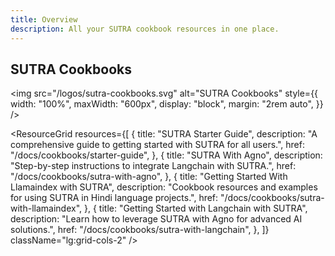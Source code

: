 ```yaml
---
title: Overview
description: All your SUTRA cookbook resources in one place.
---
```


## SUTRA Cookbooks

<img
  src="/logos/sutra-cookbooks.svg"
  alt="SUTRA Cookbooks"
  style={{
    width: "100%",
    maxWidth: "600px",
    display: "block",
    margin: "2rem auto",
  }}
/>

<ResourceGrid
  resources={[
    {
      title: "SUTRA Starter Guide",
      description:
        "A comprehensive guide to getting started with SUTRA for all users.",
      href: "/docs/cookbooks/starter-guide",
    },
    {
      title: "SUTRA With Agno",
      description:
        "Step-by-step instructions to integrate Langchain with SUTRA.",
      href: "/docs/cookbooks/sutra-with-agno",
    },
    {
      title: "Getting Started With Llamaindex with SUTRA",
      description:
        "Cookbook resources and examples for using SUTRA in Hindi language projects.",
      href: "/docs/cookbooks/sutra-with-llamaindex",
    },
    {
      title: "Getting Started with Langchain with SUTRA",
      description:
        "Learn how to leverage SUTRA with Agno for advanced AI solutions.",
      href: "/docs/cookbooks/sutra-with-langchain",
    },
  ]}
  className="lg:grid-cols-2"
/>
